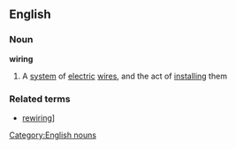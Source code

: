 ==English==
===Noun===
'''wiring'''
#A [[system]] of [[electric]] [[wire]]s, and the act of [[installing]] them
===Related terms===
*[[rewiring]]]
[[Category:English nouns]]